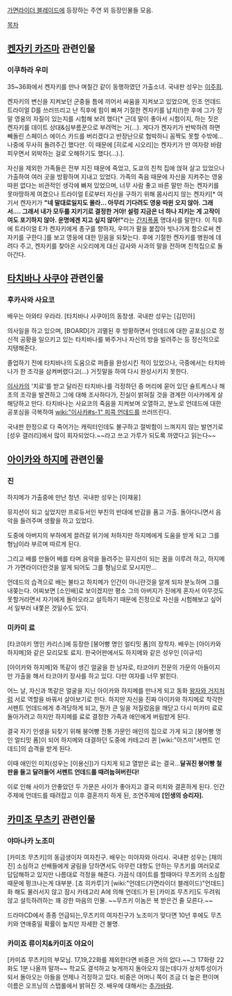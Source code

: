 [[가면라이더 블레이드]]에 등장하는 주연 외 등장인물들 모음.

[[목차]]
== [[켄자키 카즈마]] 관련인물 ==
=== 이쿠하라 우미 ===
35~36화에서 켄자키를 만나 며칠간 같이 동행하였던 가출소녀. 국내판 성우는 [[이주희]].

켄자키의 변신을 지켜보던 군중들 틈에 끼어서 싸움을 지켜보고 있었으며, 인조 언데드 트라이얼 D를 쓰러뜨리고 난 직후에 힘이 빠져 기절한 켄자키를 납치(!)한 후에 그가 정말 영웅의 자질이 있는지를 시험해 보려 했다[* 근데 말이 좋아서 시험이지, 하는 짓은 켄자키를 데이트 상대&심부름꾼으로 부려먹는 거(...). 게다가 켄자키가 반박하려 하면 빼돌린 스페이스 에이스 카드를 버리겠다고 반장난으로 협박하니 꼼짝도 못할 수밖에... 나중에 무사히 돌려주긴 했다만. 이 때문에 [히로세 시오리]는 켄자키가 딴 여자랑 바람 피우면서 외박하는 걸로 오해하기도 했다(...).].

자신을 제외한 가족들은 전부 지진 때문에 죽었고, 도쿄의 친척 집에 얹혀 살고 있었으나 가출하여 여러 곳을 방황하며 지내고 있었다. 가족의 죽음 때문에 자신을 지켜주는 영웅 따윈 없다는 비관적인 생각에 빠져 있었으며, 너무 사람 좋고 바른 말만 하는 켄자키를 못마땅하게 여겼으나 트라이얼 E로부터 자신을 구하기 위해 몸사리지 않는 켄자키[* 여기서 켄자키가 '''"네 말대로일지도 몰라... 아무리 기다려도 영웅 따윈 오지 않아. 그래서.... 그래서 내가 모두를 지키기로 결정한 거야! 설렁 지금은 너 하나 지키는 게 고작이여도 포기하지 않아. 운명에겐 지고 싶지 않아!"'''라는 [[간지폭풍]] 명대사를 말한다. 이 직후에 트라이얼 E가 켄자키에게 총구를 향하자, 우미가 팔을 붙잡아 빗나가게 함으로써 켄자키를 구한다.]를 보고 영웅에 대한 믿음을 되찾는다. 후에 기절한 켄자키를 병원에 데려다 주고, 켄자키를 찾아온 시오리에게 대신 감사와 사과의 말을 전하며 친척집으로 돌아간다. 

== [[타치바나 사쿠야(가면라이더 블레이드)|타치바나 사쿠야]] 관련인물 ==
=== 후카사와 사요코 ===
배우는 아와타 우라라. [타치바나 사쿠야]의 동창생. 국내판 성우는 [김민아]

의사일을 하고 있으며, [BOARD]가 괴멸된 후 방황하면서 언데드에 대한 공포심으로 정신적 공황을 일으키고 있는 타치바나를 봐주거나 자신의 방을 빌려주는 등 정신적으로 지탱해준다.

졸업하기 전에 타치바나의 도움으로 퍼즐을 완성시킨 적이 있었으나, 극중에서는 타치바나가 한 조각을 삼켜버렸다고(...) 거짓말을 하여 다시 완성시키지 못한다.

[[이사카]]의 '치료'를 받고 달라진 타치바나를 걱정하던 중 머리에 묻어 있던 슐트케스나 해초의 조각을 발견하고 그에 대해 조사하다가, 진실이 밝혀질 것을 경계한 이사카에게 살해당하고 만다. 타치바나는 사요코의 죽음을 지켜보며 오열하고, 분노로 언데드에 대한 공포심을 극복하여 [[wiki:"이사카#s-1" 피콕 언데드]]를 쓰러뜨린다.

국내판 한정으로 다 죽어가는 캐릭터인데도 불구하고 절박함이 느껴지지 않는 발연기로 [성우 갤러리]에서 많이 회자되었다.~~라고 쓰고 가루가 되도록 까였다고 읽는다~~

== [[아이카와 하지메]] 관련인물 ==
=== 진 ===
하지메가 가출중에 만난 청년. 국내판 성우는 [이재웅]

뮤지션이 되고 싶었지만 프로듀서인 부친의 반대에 반감을 품고 가출. 돌아다니면서 음악을 들려주며 생활을 하고 있었다.

도중에 아버지의 부하에게 끌려갈 위기에 처하지만 하지메에게 도움을 받게 되고 그를 형님이라 부르며 따르게 된다.

그리고 배를 만들어 배를 타며 음악을 들려주는 뮤지션이 되는 꿈을 이루려 하고, 하지메가 가면라이더란것을 알게 되어도 그를 형님으로 모시지만...

언데드의 습격으로 배는 불타고 하지메가 인간이 아니란것을 알게 되자 분노하며 그를 내쫒는다. 어찌보면 [소인배]로 보이겠지만 평소 그의 아버지가 진에게 혼자서 아무것도 못할거라면서 자기에게 돌아오라고 설득하기 때문에 진정으로 자신을 시험해보고 싶어서 일부러 내쫓은 것일수도 있다. 

=== 미카미 료 ===
[타코야키 명인 카리스]에 등장한 [붕어빵 명인 얼티밋 폼]의 장착자. 배우는 [아이카와 하지메]와 같은 모리모토 료지. 한국어판에서도 하지메와 같은 성우인 [이규석]

[아이카와 하지메]와 똑같이 생긴 얼굴을 한 남자로, 타코야키 전문의 가문의 아들이지만 가출을 해서 타코야키 장사를 하고 있다. 다만 여자를 너무 밝힌다.

어느 날, 자신과 똑같은 얼굴을 지닌 아이카와 하지메를 만나게 되고 동화 [[왕자와 거지]]처럼 서로 역할을 바꿔서 살아보기로 한다. 하지만 자신을 진짜 아이카와 하지메로 착각한 서펜트 언데드에게 추격당하게 되고, 뭔가 큰 일을 저질렀음을 깨닫고 다시 미카미 료로 돌아가려고 하지만 하지메를 료로 결정한 가족과 애인에게 버림받게 된다.

결국 자기 인생을 되찾기 위해 붕어빵 전통 가문인 애인의 집으로 가게 되고 [붕어빵 명인 얼티밋 폼]이 되어 하지메와 대결하던 도중에 카테고리 퀸 [wiki:"아즈미"서펜트 언데드]의 습격을 받게 된다.

이때 애인인 미치(성우는 [이용신])가 다치게 되고 열받은 료는 결국...'''달궈진 붕어빵 철판을 들고 달려들어 서펜트 언데드를 때려눕혀버린다!'''

이로 인해 사이가 안좋았던 두 가문은 사이가 좋아지고 결국 미치와 결혼하게 된다.
인간주제에 언데드를 때려잡고 이후 결혼까지 하게 된, 조연주제에 '''[인생의 승리자].'''
== [[카미조 무츠키]] 관련인물 ==
=== 야마나카 노조미 ===
[카미조 무츠키]의 동급생이자 여자친구. 배우는 미야자와 아리사. 국내판 성우는 [채의진]
소심하고 선배들에게 굴림을 당하면서도 아무런 대항도 안하는 무츠키를 여러모로 답답해하고 있지만 나름대로 걱정을 해준다. 가끔식 데이트를 할때마다 무츠키의 소심함때문에 펑크나는게 대부분. [죠 히카루]가 [wiki:"언데드(가면라이더 블레이드)"언데드]화 해도 물러서지 않고 잠시 카테고리 A에 의해 언데드가 된 [카미죠 무츠키]도 두려워 않고 설득하려하는 꽤 강한 마음의 인물. ~~무츠키 이놈은 복 받은건 줄 모른다.~~

드라마CD에서 종종 언급되는,무츠키의 여자친구가 노조미가 맞다면 10년 후에도 무츠키와 연애중일 확률이 높지만 자세한 건 불명.  

=== 카미죠 류이치&카미죠 야요이 ===
[카미죠 무츠키]의 부모님. 17,19,22화를 제외한다면 비중은 거의 없다.~~그 17화랑 22화도 1분 나올까 말까~~ 학교도 결석하고 늦게까지 돌아오지 않는데다가 상처투성이가 되서 돌아오는 아들을 언제나 걱정하고 있다. 비중은 어머니 쪽이 조금 더 높은 편이며 이름은 오프닝의 스탭롤에서 밝혀진 것. 배우에 대해서는 [[추가바람]].
